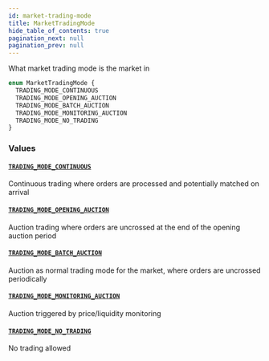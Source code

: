 ```yaml
---
id: market-trading-mode
title: MarketTradingMode
hide_table_of_contents: true
pagination_next: null
pagination_prev: null
---
```



What market trading mode is the market in

```graphql
enum MarketTradingMode {
  TRADING_MODE_CONTINUOUS
  TRADING_MODE_OPENING_AUCTION
  TRADING_MODE_BATCH_AUCTION
  TRADING_MODE_MONITORING_AUCTION
  TRADING_MODE_NO_TRADING
}
```


### Values

#### [`TRADING_MODE_CONTINUOUS`](#)

Continuous trading where orders are processed and potentially matched on arrival


#### [`TRADING_MODE_OPENING_AUCTION`](#)

Auction trading where orders are uncrossed at the end of the opening auction period


#### [`TRADING_MODE_BATCH_AUCTION`](#)

Auction as normal trading mode for the market, where orders are uncrossed periodically


#### [`TRADING_MODE_MONITORING_AUCTION`](#)

Auction triggered by price/liquidity monitoring


#### [`TRADING_MODE_NO_TRADING`](#)

No trading allowed




